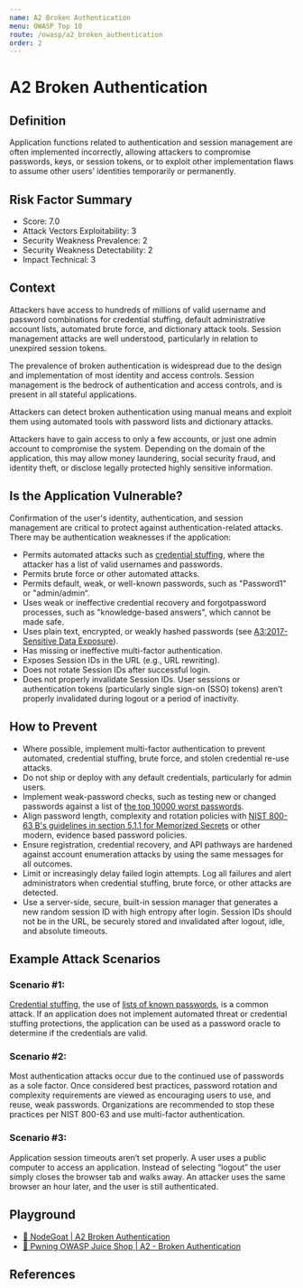 ```yaml
---
name: A2 Broken Authentication
menu: OWASP Top 10
route: /owasp/a2_broken_authentication
order: 2
---
```


# A2 Broken Authentication


## Definition

Application functions related to authentication and session management are often implemented
incorrectly, allowing attackers to compromise passwords, keys, or session tokens, or to exploit
other implementation flaws to assume other users’ identities temporarily or permanently.

## Risk Factor Summary

- Score: 7.0
- Attack Vectors Exploitability: 3
- Security Weakness Prevalence: 2
- Security Weakness Detectability: 2
- Impact Technical: 3

## Context

Attackers have access to hundreds of
millions of valid username and
password combinations for credential
stuffing, default administrative
account lists, automated brute force,
and dictionary attack tools. Session
management attacks are well
understood, particularly in relation to
unexpired session tokens. 


The prevalence of broken authentication is
widespread due to the design and implementation of
most identity and access controls. Session management is the bedrock of authentication and access
controls, and is present in all stateful applications.


Attackers can detect broken authentication using
manual means and exploit them using automated
tools with password lists and dictionary attacks.


Attackers have to gain access to only
a few accounts, or just one admin
account to compromise the system.
Depending on the domain of the
application, this may allow money
laundering, social security fraud, and
identity theft, or disclose legally
protected highly sensitive information.

## Is the Application Vulnerable?

Confirmation of the user's identity, authentication, and session
management are critical to protect against authentication-related
attacks.
There may be authentication weaknesses if the application:
- Permits automated attacks such as [credential stuffing](https://owasp.org/www-community/attacks/Credential_stuffing), where
the attacker has a list of valid usernames and passwords.
- Permits brute force or other automated attacks.
- Permits default, weak, or well-known passwords, such as
"Password1" or "admin/admin“.
- Uses weak or ineffective credential recovery and forgotpassword processes, such as "knowledge-based answers",
which cannot be made safe.
- Uses plain text, encrypted, or weakly hashed passwords (see
[A3:2017-Sensitive Data Exposure](/owasp/a3_sensitived_data_exposure)).
- Has missing or ineffective multi-factor authentication.
- Exposes Session IDs in the URL (e.g., URL rewriting).
- Does not rotate Session IDs after successful login.
- Does not properly invalidate Session IDs. User sessions or
authentication tokens (particularly single sign-on (SSO) tokens)
aren’t properly invalidated during logout or a period of inactivity. 

## How to Prevent

- Where possible, implement multi-factor authentication to
prevent automated, credential stuffing, brute force, and stolen
credential re-use attacks.
- Do not ship or deploy with any default credentials, particularly
for admin users.
- Implement weak-password checks, such as testing new or
changed passwords against a list of [the top 10000 worst
passwords](https://github.com/danielmiessler/SecLists/tree/master/Passwords).
- Align password length, complexity and rotation policies with
[NIST 800-63 B's guidelines in section 5.1.1 for Memorized
Secrets](https://pages.nist.gov/800-63-3/sp800-63b.html#memsecret) or other modern, evidence based password policies.
- Ensure registration, credential recovery, and API pathways are
hardened against account enumeration attacks by using the
same messages for all outcomes.
- Limit or increasingly delay failed login attempts. Log all failures
and alert administrators when credential stuffing, brute force, or
other attacks are detected.
- Use a server-side, secure, built-in session manager that
generates a new random session ID with high entropy after
login. Session IDs should not be in the URL, be securely stored
and invalidated after logout, idle, and absolute timeouts.


## Example Attack Scenarios

### Scenario #1: 
[Credential stuffing](https://github.com/danielmiessler/SecLists), the use of [lists of known passwords](https://github.com/danielmiessler/SecLists), is a common attack. If an application does not
implement automated threat or credential stuffing protections, the
application can be used as a password oracle to determine if the
credentials are valid.

### Scenario #2: 
Most authentication attacks occur due to the
continued use of passwords as a sole factor. Once considered
best practices, password rotation and complexity requirements
are viewed as encouraging users to use, and reuse, weak
passwords. Organizations are recommended to stop these
practices per NIST 800-63 and use multi-factor authentication.

### Scenario #3: 
Application session timeouts aren’t set properly. A
user uses a public computer to access an application. Instead of
selecting “logout” the user simply closes the browser tab and
walks away. An attacker uses the same browser an hour later,
and the user is still authenticated.

## Playground

- [🐐 NodeGoat | A2 Broken Authentication](https://nodegoat.herokuapp.com/tutorial/a2)
- [🧃 Pwning OWASP Juice Shop | A2 - Broken Authentication](https://pwning.owasp-juice.shop/part2/broken-authentication.html)

## References
